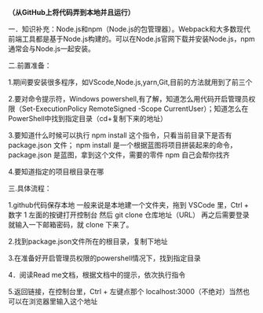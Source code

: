 **（从GitHub上将代码弄到本地并且运行）**

一．知识补充：Node.js和npm（Node.js的包管理器）。Webpack和大多数现代前端工具都是基于Node.js构建的。可以在Node.js官网下载并安装Node.js，npm通常会与Node.js一起安装。

二.前置准备：

1.期间要安装很多程序，如VScode,Node.js,yarn,Git,目前的方法就用到了前三个  

2.要对命令提示符，Windows powershell,有了解，知道怎么用代码开启管理员权限（Set-ExecutionPolicy RemoteSigned -Scope CurrentUser）；知道怎么在PowerShell中找到指定目录（cd+复制下来的地址）  

3.要知道什么时候可以执行 npm install 这个指令，只看当前目录下是否有 package.json 文件；
npm install 是一个根据蓝图将项目拼装起来的命令，package.json 是蓝图，拿到这个文件，需要的零件 npm 自己会帮你找齐   

4.要知道指定的项目根目录在哪


三.具体流程：

1.github代码保存本地
一般来说是本地建一个文件夹，拖到 VSCode 里，Ctrl + 数字 1 左面的按键打开控制台
然后 git clone 仓库地址（URL）
再之后需要登录就输入一下邮箱密码，就 clone 下来了。

2.找到package.json文件所在的根目录，复制下地址

3.在准备好开启管理员权限的powershell情况下，找到指定目录

4．阅读Read me文档，根据文档中的提示，依次执行指令

5.返回链接，在控制台里，Ctrl + 左键点那个 localhost:3000（不绝对）当然也可以在浏览器里输入这个地址
